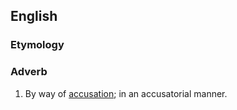 ==English==

===Etymology===
{{suffix|en|accusatorial|ly}}

===Adverb===
{{en-adv}}

# By way of [[accusation]]; in an accusatorial manner.